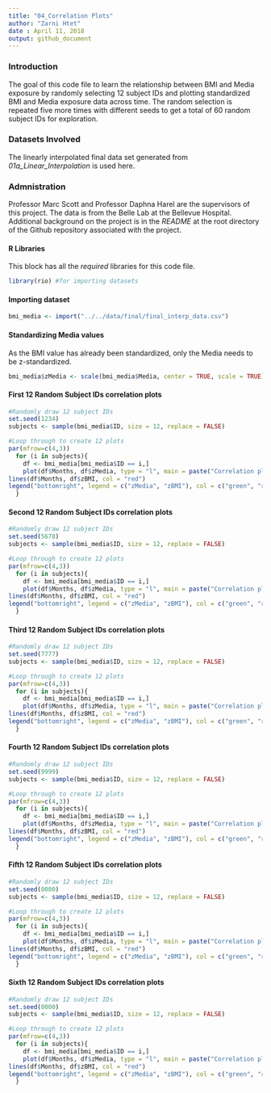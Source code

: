 ```yaml
---
title: "04_Correlation Plots"
author: "Zarni Htet"
date : April 11, 2018
output: github_document
---
```


### Introduction

The goal of this code file to learn the relationship between BMI and Media exposure by randomly selecting 12 subject IDs and plotting standardized BMI and Media exposure data across time. The random selection is repeated five more times with different seeds to get a total of 60 random subject IDs for exploration. 

### Datasets Involved

The linearly interpolated final data set generated from *01a_Linear_Interpolation* is used here.

### Admnistration

Professor Marc Scott and Professor Daphna Harel are the supervisors of this project. The data is from the Belle Lab at the Bellevue Hospital. Additional background on the project is in the *README* at the root directory of the Github repository associated with the project.

#### R Libraries

This block has all the *required* libraries for this code file.

```r
library(rio) #for importing datasets
```

#### Importing dataset 

```r
bmi_media <- import("../../data/final/final_interp_data.csv")
```

#### Standardizing Media values

As the BMI value has already been standardized, only the Media needs to be z-standardized.

```r
bmi_media$zMedia <- scale(bmi_media$Media, center = TRUE, scale = TRUE)
```

#### First 12 Random Subject IDs correlation plots

```r
#Randomly draw 12 subject IDs
set.seed(1234)
subjects <- sample(bmi_media$ID, size = 12, replace = FALSE)
```

```r
#Loop through to create 12 plots
par(mfrow=c(4,3))
  for (i in subjects){
    df <- bmi_media[bmi_media$ID == i,]
    plot(df$Months, df$zMedia, type = "l", main = paste("Correlation plot between zBMI and zMedia \n of subject ID", i), xlab = "Months", ylab = "zBMI/zMedia", col = "green", ylim = c(-4,4))
lines(df$Months, df$zBMI, col = "red")
legend("bottomright", legend = c("zMedia", "zBMI"), col = c("green", "red"), lty = 1, cex = 0.75)
  }
```

#### Second 12 Random Subject IDs correlation plots

```r
#Randomly draw 12 subject IDs
set.seed(5678)
subjects <- sample(bmi_media$ID, size = 12, replace = FALSE)
```

```r
#Loop through to create 12 plots
par(mfrow=c(4,3))
  for (i in subjects){
    df <- bmi_media[bmi_media$ID == i,]
    plot(df$Months, df$zMedia, type = "l", main = paste("Correlation plot between zBMI and zMedia \n of subject ID", i), xlab = "Months", ylab = "zBMI/zMedia", col = "green", ylim = c(-4,4))
lines(df$Months, df$zBMI, col = "red")
legend("bottomright", legend = c("zMedia", "zBMI"), col = c("green", "red"), lty = 1, cex = 0.75)
  }
```

#### Third 12 Random Subject IDs correlation plots

```r
#Randomly draw 12 subject IDs
set.seed(7777)
subjects <- sample(bmi_media$ID, size = 12, replace = FALSE)
```

```r
#Loop through to create 12 plots
par(mfrow=c(4,3))
  for (i in subjects){
    df <- bmi_media[bmi_media$ID == i,]
    plot(df$Months, df$zMedia, type = "l", main = paste("Correlation plot between zBMI and zMedia \n of subject ID", i), xlab = "Months", ylab = "zBMI/zMedia", col = "green", ylim = c(-4,4))
lines(df$Months, df$zBMI, col = "red")
legend("bottomright", legend = c("zMedia", "zBMI"), col = c("green", "red"), lty = 1, cex = 0.75)
  }
```

#### Fourth 12 Random Subject IDs correlation plots

```r
#Randomly draw 12 subject IDs
set.seed(9999)
subjects <- sample(bmi_media$ID, size = 12, replace = FALSE)
```

```r
#Loop through to create 12 plots
par(mfrow=c(4,3))
  for (i in subjects){
    df <- bmi_media[bmi_media$ID == i,]
    plot(df$Months, df$zMedia, type = "l", main = paste("Correlation plot between zBMI and zMedia \n of subject ID", i), xlab = "Months", ylab = "zBMI/zMedia", col = "green", ylim = c(-4,4))
lines(df$Months, df$zBMI, col = "red")
legend("bottomright", legend = c("zMedia", "zBMI"), col = c("green", "red"), lty = 1, cex = 0.75)
  }
```

#### Fifth 12 Random Subject IDs correlation plots

```r
#Randomly draw 12 subject IDs
set.seed(0000)
subjects <- sample(bmi_media$ID, size = 12, replace = FALSE)
```

```r
#Loop through to create 12 plots
par(mfrow=c(4,3))
  for (i in subjects){
    df <- bmi_media[bmi_media$ID == i,]
    plot(df$Months, df$zMedia, type = "l", main = paste("Correlation plot between zBMI and zMedia \n of subject ID", i), xlab = "Months", ylab = "zBMI/zMedia", col = "green", ylim = c(-4,4))
lines(df$Months, df$zBMI, col = "red")
legend("bottomright", legend = c("zMedia", "zBMI"), col = c("green", "red"), lty = 1, cex = 0.75)
  }
```

#### Sixth 12 Random Subject IDs correlation plots

```r
#Randomly draw 12 subject IDs
set.seed(0000)
subjects <- sample(bmi_media$ID, size = 12, replace = FALSE)
```

```r
#Loop through to create 12 plots
par(mfrow=c(4,3))
  for (i in subjects){
    df <- bmi_media[bmi_media$ID == i,]
    plot(df$Months, df$zMedia, type = "l", main = paste("Correlation plot between zBMI and zMedia \n of subject ID", i), xlab = "Months", ylab = "zBMI/zMedia", col = "green", ylim = c(-4,4))
lines(df$Months, df$zBMI, col = "red")
legend("bottomright", legend = c("zMedia", "zBMI"), col = c("green", "red"), lty = 1, cex = 0.75)
  }
```




